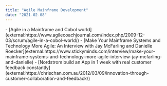 ```yaml
---
title: "Agile Mainframe Development"
date: "2021-02-08"
---
```


<HighlightBox heading="Resource Links" variant="resourceLinks">
- [Agile in a Mainframe and Cobol world](external:https://www.agilecoachjournal.com/index.php/2009-12-03/scrum/agile-in-a-cobol-world/)
- [Make Your Mainframe Systems and Technology More Agile: An Interview with Jay McFarling and Danielle Roecker](external:https://www.stickyminds.com/interview/make-your-mainframe-systems-and-technology-more-agile-interview-jay-mcfarling-and-danielle)
- [Nordstrom build an App in 1 week with real customer feedback constantly](external:https://chrischan.com.au/2012/03/09/innovation-through-customer-collaboration-and-feedback/)
</HighlightBox>
